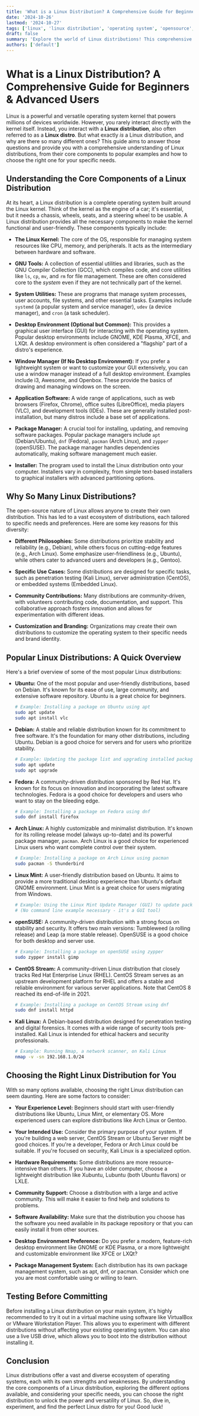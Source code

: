 ```yaml
---
title: 'What is a Linux Distribution? A Comprehensive Guide for Beginners & Advanced Users'
date: '2024-10-26'
lastmod: '2024-10-27'
tags: ['linux', 'linux distribution', 'operating system', 'opensource', 'ubuntu', 'fedora', 'debian', 'linux distros', 'linux for beginners']
draft: false
summary: 'Explore the world of Linux distributions! This comprehensive guide explains what a Linux distro is, its components, popular examples like Ubuntu, Fedora, and Debian, and how to choose the right one for your needs.'
authors: ['default']
---
```


# What is a Linux Distribution? A Comprehensive Guide for Beginners & Advanced Users

Linux is a powerful and versatile operating system kernel that powers millions of devices worldwide. However, you rarely interact directly with the kernel itself. Instead, you interact with a **Linux distribution**, also often referred to as a **Linux distro**. But what exactly *is* a Linux distribution, and why are there so many different ones? This guide aims to answer those questions and provide you with a comprehensive understanding of Linux distributions, from their core components to popular examples and how to choose the right one for your specific needs.

## Understanding the Core Components of a Linux Distribution

At its heart, a Linux distribution is a complete operating system built around the Linux kernel. Think of the kernel as the engine of a car; it's essential, but it needs a chassis, wheels, seats, and a steering wheel to be usable.  A Linux distribution provides all the necessary components to make the kernel functional and user-friendly.  These components typically include:

*   **The Linux Kernel:** The core of the OS, responsible for managing system resources like CPU, memory, and peripherals. It acts as the intermediary between hardware and software.

*   **GNU Tools:** A collection of essential utilities and libraries, such as the GNU Compiler Collection (GCC), which compiles code, and core utilities like `ls`, `cp`, `mv`, and `rm` for file management. These are often considered core to the *system* even if they are not technically part of the kernel.

*   **System Utilities:** These are programs that manage system processes, user accounts, file systems, and other essential tasks.  Examples include `systemd` (a popular system and service manager), `udev` (a device manager), and `cron` (a task scheduler).

*   **Desktop Environment (Optional but Common):** This provides a graphical user interface (GUI) for interacting with the operating system. Popular desktop environments include GNOME, KDE Plasma, XFCE, and LXQt. A desktop environment is often considered a "flagship" part of a distro's experience.

*   **Window Manager (If No Desktop Environment):** If you prefer a lightweight system or want to customize your GUI extensively, you can use a window manager instead of a full desktop environment. Examples include i3, Awesome, and Openbox. These provide the basics of drawing and managing windows on the screen.

*   **Application Software:** A wide range of applications, such as web browsers (Firefox, Chrome), office suites (LibreOffice), media players (VLC), and development tools (IDEs). These are generally installed post-installation, but many distros include a base set of applications.

*   **Package Manager:** A crucial tool for installing, updating, and removing software packages.  Popular package managers include `apt` (Debian/Ubuntu), `dnf` (Fedora), `pacman` (Arch Linux), and `zypper` (openSUSE).  The package manager handles dependencies automatically, making software management much easier.

*   **Installer:**  The program used to install the Linux distribution onto your computer.  Installers vary in complexity, from simple text-based installers to graphical installers with advanced partitioning options.

## Why So Many Linux Distributions?

The open-source nature of Linux allows anyone to create their own distribution.  This has led to a vast ecosystem of distributions, each tailored to specific needs and preferences. Here are some key reasons for this diversity:

*   **Different Philosophies:** Some distributions prioritize stability and reliability (e.g., Debian), while others focus on cutting-edge features (e.g., Arch Linux). Some emphasize user-friendliness (e.g., Ubuntu), while others cater to advanced users and developers (e.g., Gentoo).

*   **Specific Use Cases:**  Some distributions are designed for specific tasks, such as penetration testing (Kali Linux), server administration (CentOS), or embedded systems (Embedded Linux).

*   **Community Contributions:** Many distributions are community-driven, with volunteers contributing code, documentation, and support. This collaborative approach fosters innovation and allows for experimentation with different ideas.

*   **Customization and Branding:** Organizations may create their own distributions to customize the operating system to their specific needs and brand identity.

## Popular Linux Distributions: A Quick Overview

Here's a brief overview of some of the most popular Linux distributions:

*   **Ubuntu:** One of the most popular and user-friendly distributions, based on Debian. It's known for its ease of use, large community, and extensive software repository. Ubuntu is a great choice for beginners.

    ```bash
    # Example: Installing a package on Ubuntu using apt
    sudo apt update
    sudo apt install vlc
    ```

*   **Debian:** A stable and reliable distribution known for its commitment to free software. It's the foundation for many other distributions, including Ubuntu. Debian is a good choice for servers and for users who prioritize stability.

    ```bash
    # Example: Updating the package list and upgrading installed packages on Debian
    sudo apt update
    sudo apt upgrade
    ```

*   **Fedora:** A community-driven distribution sponsored by Red Hat. It's known for its focus on innovation and incorporating the latest software technologies. Fedora is a good choice for developers and users who want to stay on the bleeding edge.

    ```bash
    # Example: Installing a package on Fedora using dnf
    sudo dnf install firefox
    ```

*   **Arch Linux:** A highly customizable and minimalist distribution. It's known for its rolling release model (always up-to-date) and its powerful package manager, `pacman`. Arch Linux is a good choice for experienced Linux users who want complete control over their system.

    ```bash
    # Example: Installing a package on Arch Linux using pacman
    sudo pacman -S thunderbird
    ```

*   **Linux Mint:** A user-friendly distribution based on Ubuntu. It aims to provide a more traditional desktop experience than Ubuntu's default GNOME environment. Linux Mint is a great choice for users migrating from Windows.

    ```bash
    # Example: Using the Linux Mint Update Manager (GUI) to update packages
    # (No command line example necessary - it's a GUI tool)
    ```

*   **openSUSE:** A community-driven distribution with a strong focus on stability and security. It offers two main versions: Tumbleweed (a rolling release) and Leap (a more stable release). OpenSUSE is a good choice for both desktop and server use.

    ```bash
    # Example: Installing a package on openSUSE using zypper
    sudo zypper install gimp
    ```

*   **CentOS Stream:** A community-driven Linux distribution that closely tracks Red Hat Enterprise Linux (RHEL). CentOS Stream serves as an upstream development platform for RHEL and offers a stable and reliable environment for various server applications.  Note that CentOS 8 reached its end-of-life in 2021.

    ```bash
    # Example: Installing a package on CentOS Stream using dnf
    sudo dnf install httpd
    ```

*   **Kali Linux:** A Debian-based distribution designed for penetration testing and digital forensics. It comes with a wide range of security tools pre-installed. Kali Linux is intended for ethical hackers and security professionals.

    ```bash
    # Example: Running Nmap, a network scanner, on Kali Linux
    nmap -v -sn 192.168.1.0/24
    ```

## Choosing the Right Linux Distribution for You

With so many options available, choosing the right Linux distribution can seem daunting. Here are some factors to consider:

*   **Your Experience Level:** Beginners should start with user-friendly distributions like Ubuntu, Linux Mint, or elementary OS.  More experienced users can explore distributions like Arch Linux or Gentoo.

*   **Your Intended Use:**  Consider the primary purpose of your system. If you're building a web server, CentOS Stream or Ubuntu Server might be good choices.  If you're a developer, Fedora or Arch Linux could be suitable. If you're focused on security, Kali Linux is a specialized option.

*   **Hardware Requirements:** Some distributions are more resource-intensive than others. If you have an older computer, choose a lightweight distribution like Xubuntu, Lubuntu (both Ubuntu flavors) or LXLE.

*   **Community Support:**  Choose a distribution with a large and active community. This will make it easier to find help and solutions to problems.

*   **Software Availability:** Make sure that the distribution you choose has the software you need available in its package repository or that you can easily install it from other sources.

*   **Desktop Environment Preference:** Do you prefer a modern, feature-rich desktop environment like GNOME or KDE Plasma, or a more lightweight and customizable environment like XFCE or LXQt?

*   **Package Management System:** Each distribution has its own package management system, such as apt, dnf, or pacman. Consider which one you are most comfortable using or willing to learn.

## Testing Before Committing

Before installing a Linux distribution on your main system, it's highly recommended to try it out in a virtual machine using software like VirtualBox or VMware Workstation Player. This allows you to experiment with different distributions without affecting your existing operating system.  You can also use a live USB drive, which allows you to boot into the distribution without installing it.

## Conclusion

Linux distributions offer a vast and diverse ecosystem of operating systems, each with its own strengths and weaknesses. By understanding the core components of a Linux distribution, exploring the different options available, and considering your specific needs, you can choose the right distribution to unlock the power and versatility of Linux. So, dive in, experiment, and find the perfect Linux distro for you! Good luck!